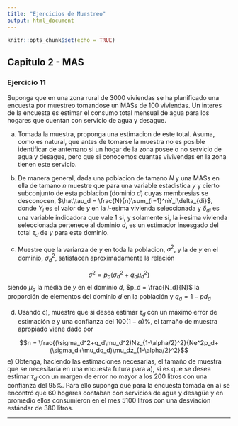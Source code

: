 ```yaml
---
title: "Ejercicios de Muestreo"
output: html_document
---
```


```r
knitr::opts_chunk$set(echo = TRUE)

```

## Capitulo 2 - MAS

### Ejercicio 11

Suponga que en una zona rural de 3000 viviendas se ha planificado una encuesta por muestreo tomandose un MASs de 100 viviendas. Un interes de la encuesta es estimar el consumo total mensual de agua para los hogares que cuentan con servicio de agua y desague.

a) Tomada la muestra, proponga una estimacion de este total. Asuma, como es natural, que antes de tomarse la muestra no es posible identificar de antemano si un hogar de la zona posee o no servicio de agua y desague, pero que si conocemos cuantas vivivendas en la zona tienen este servicio.

b) De manera general, dada una poblacion de tamano $N$ y una MASs en ella de tamano $n$ muestre que para una variable estadistica $y$ y cierto subconjunto de esta poblacion (dominio $d$) cuyas membresias se desconocen, $\hat\tau_d = \frac{N}{n}\sum_{i=1}^nY_i\delta_{di}$, donde $Y_i$ es el valor de $y$ en la $i$-esima vivienda seleccionada y $\delta_{di}$ es una variable indicadora que vale $1$ si, y solamente si, la i-esima vivienda seleccionada pertenece al dominio $d$, es un estimador insesgado del total $\tau_d$ de $y$ para este dominio.

c) Muestre que la varianza de $y$ en toda la poblacion, $\sigma^2$, y la de $y$ en el dominio, $\sigma_d^2$, satisfacen aproximadamente la relación

$$\sigma^2 = p_d(\sigma_d^2+q_d\mu_d^2)$$
siendo $\mu_d$ la media de $y$ en el dominio $d$, $p_d = \frac{N_d}{N}$ la proporción de elementos del dominio $d$ en la población y $q_d = 1 - pd_d$

d) Usando c), muestre que si desea estimar $\tau_d$ con un máximo error de estimación $e$ y una confianza del $100(1-\alpha)\%$, el tamaño de muestra apropiado viene dado por

$$n = \frac{(\sigma_d^2+q_d\mu_d^2)Nz_{1-\alpha/2}^2}{Ne^2p_d+(\sigma_d+\mu_dq_d)\mu_dz_{1-\alpha/2}^2}$$
e) Obtenga, haciendo las estimaciones necesarias, el tamaño de muestra que se necesitaría en una encuesta futura para a), si es que se desea estimar $\tau_d$ con un margen de error no mayor a los $200$ litros con una confianza del $95\%$. Para ello suponga que para la encuesta tomada en a) se encontró que $60$ hogares contaban con servicios de agua y desagüe y en promedio ellos consumieron en el mes $5100$ litros con una desviación estándar de 380 litros.

---
